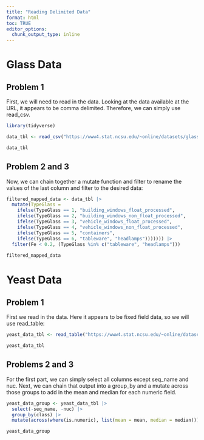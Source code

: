 ```yaml
---
title: "Reading Delimited Data"
format: html
toc: TRUE
editor_options: 
  chunk_output_type: inline
---
```



# Glass Data
## Problem 1

First, we will need to read in the data. Looking at the data available at the URL, it appears to be comma delimited. Therefore, we can simply use read_csv.

```R
library(tidyverse)
```

```R
data_tbl <- read_csv("https://www4.stat.ncsu.edu/~online/datasets/glass.data", col_names = c("Id", "RI", "Na", "Mg", "Al", "Si", "K", "Ca", "Ba", "Fe", "TypeGlass"))

data_tbl
```

## Problem 2 and 3
Now, we can chain together a mutate function and filter to rename the values of the last column and filter to the desired data:

```R
filtered_mapped_data <- data_tbl |> 
  mutate(TypeGlass = 
    ifelse(TypeGlass == 1, "building_windows_float_processed", 
    ifelse(TypeGlass == 2, "building_windows_non_float_processed",
    ifelse(TypeGlass == 3, "vehicle_windows_float_processed",
    ifelse(TypeGlass == 4, "vehicle_windows_non_float_processed",
    ifelse(TypeGlass == 5, "containers",
    ifelse(TypeGlass == 6, "tableware", "headlamps"))))))) |>
  filter(Fe < 0.2, (TypeGlass %in% c("tableware", "headlamps")))
  
filtered_mapped_data

```


# Yeast Data
## Problem 1
First we read in the data. Here it appears to be fixed field data, so we will use read_table:
```R
yeast_data_tbl <- read_table("https://www4.stat.ncsu.edu/~online/datasets/yeast.data", col_names = c("seq_name", "mcg", "gvh", "alm", "mit", "erl", "pox", "vac", "nuc", "class"))

yeast_data_tbl
```

## Problems 2 and 3
For the first part, we can simply select all columns except seq_name and nuc. Next, we can chain that output into a group_by and a mutate across those groups to add in the mean and median for each numeric field.
```R
yeast_data_group <- yeast_data_tbl |>
  select(-seq_name, -nuc) |>
  group_by(class) |>
  mutate(across(where(is.numeric), list(mean = mean, median = median)))

yeast_data_group
```